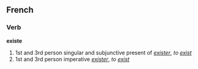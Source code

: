 ==French==
===Verb===
'''existe'''

# 1st and 3rd person singular and subjunctive present of ''[[exister]]'', ''to [[exist]]''
# 1st and 3rd person imperative ''[[exister]]'', ''to [[exist]]''